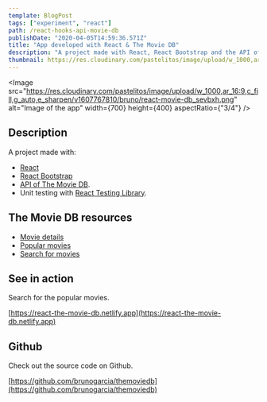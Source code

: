 ```yaml
---
template: BlogPost
tags: ["experiment", "react"]
path: /react-hooks-api-movie-db
publishDate: "2020-04-05T14:59:36.571Z"
title: "App developed with React & The Movie DB"
description: "A project made with React, React Bootstrap and the API of The Movie DB"
thumbnail: https://res.cloudinary.com/pastelitos/image/upload/w_1000,ar_16:9,c_fill,g_auto,e_sharpen/v1607767810/bruno/react-movie-db_sevbxh.png
---
```



<Image
	src="https://res.cloudinary.com/pastelitos/image/upload/w_1000,ar_16:9,c_fill,g_auto,e_sharpen/v1607767810/bruno/react-movie-db_sevbxh.png"
	alt="Image of the app"
	width={700}
	height={400}
	aspectRatio={"3/4"}
/>

## Description

A project made with:

- [React](https://reactjs.org)
- [React Bootstrap](https://react-bootstrap.github.io/)
- [API of The Movie DB](https://www.themoviedb.org/documentation/api).
- Unit testing with [React Testing Library](https://testing-library.com/docs/react-testing-library/intro).

## The Movie DB resources

- [Movie details](https://developers.themoviedb.org/3/movies/get-movie-details)
- [Popular movies](https://developers.themoviedb.org/3/movies/get-popular-movies)
- [Search for movies](https://developers.themoviedb.org/3/search/search-movies)

## See in action

Search for the popular movies.

[https://react-the-movie-db.netlify.app](https://react-the-movie-db.netlify.app)

## Github

Check out the source code on Github.

[https://github.com/brunogarcia/themoviedb](https://github.com/brunogarcia/themoviedb)
